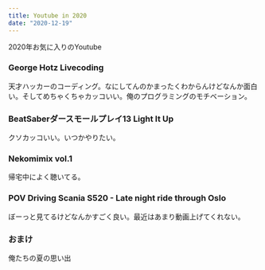 ```yaml
---
title: Youtube in 2020
date: "2020-12-19"
---
```


2020年お気に入りのYoutube

### George Hotz Livecoding
<YouTube videoId='7Hlb8YX2-W8' />
天才ハッカーのコーディング。なにしてんのかまったくわからんけどなんか面白い。そしてめちゃくちゃカッコいい。俺のプログラミングのモチベーション。

### BeatSaberダースモールプレイ13 Light It Up
<YouTube videoId='o27W2ELMfho' />
クソカッコいい。いつかやりたい。

### Nekomimix vol.1
<YouTube videoId='QDLYMyz8bpg' />
帰宅中によく聴いてる。

### POV Driving Scania S520 - Late night ride through Oslo
<YouTube videoId='wRrK3RREHZk' />
ぼーっと見てるけどなんかすごく良い。最近はあまり動画上げてくれない。

### おまけ
<YouTube videoId='Uviof2i0B10' />
俺たちの夏の思い出